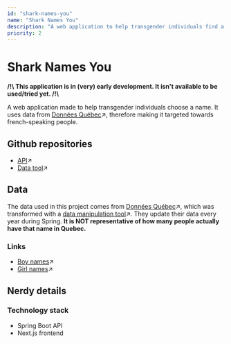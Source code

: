 ```yaml
---
id: "shark-names-you"
name: "Shark Names You"
description: "A web application to help transgender individuals find a new name"
priority: 2
---
```

# Shark Names You
**/!\ This application is in (very) early development. It isn't available to be used/tried yet. /!\\**

A web application made to help transgender individuals choose a name. It uses data from [Données Québec](https://www.donneesquebec.ca/)↗, therefore making it targeted towards french-speaking people.

## Github repositories
- [API](https://github.com/ariannelafraise/shark-names-you-api)↗
- [Data tool](https://github.com/ariannelafraise/shark-names-you-quebec-data-tool)↗

## Data
The data used in this project comes from [Données Québec](https://www.donneesquebec.ca/)↗, which was transformed with a [data manipulation tool](https://github.com/ariannelafraise/shark-names-you-quebec-data-tool)↗. 
They update their data every year during Spring.
**It is NOT representative of how many people actually have that name in Quebec.**

### Links
- [Boy names](https://donneesquebec.ca/recherche/fr/dataset/banque-de-prenoms-garcons)↗
- [Girl names](https://donneesquebec.ca/recherche/fr/dataset/banque-de-prenoms-filles)↗

## Nerdy details

### Technology stack
- Spring Boot API
- Next.js frontend